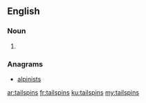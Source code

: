 ==English==

===Noun===
{{head|en}}

# {{plural of|tailspin}}

===Anagrams===
* [[alpinists#English|alpinists]]

[[ar:tailspins]]
[[fr:tailspins]]
[[ku:tailspins]]
[[my:tailspins]]